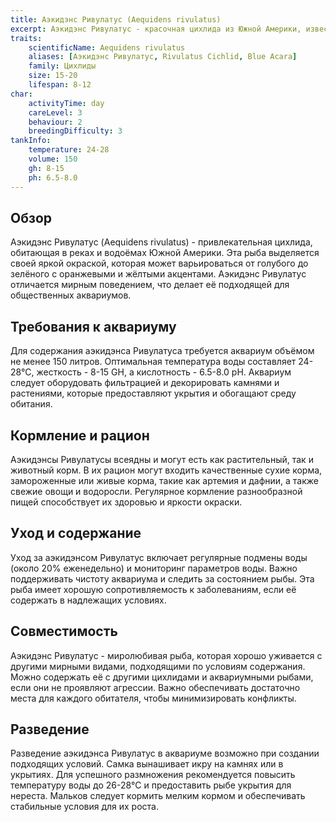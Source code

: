 ```yaml
---
title: Аэкидэнс Ривулатус (Aequidens rivulatus)
excerpt: Аэкидэнс Ривулатус - красочная цихлида из Южной Америки, известная своей яркой окраской и миролюбивым характером. Подходит для аквариумов с разнообразными обитателями.
traits:
    scientificName: Aequidens rivulatus
    aliases: [Аэкидэнс Ривулатус, Rivulatus Cichlid, Blue Acara]
    family: Цихлиды
    size: 15-20
    lifespan: 8-12
char:
    activityTime: day
    careLevel: 3
    behaviour: 2
    breedingDifficulty: 3
tankInfo:
    temperature: 24-28
    volume: 150
    gh: 8-15
    ph: 6.5-8.0
---
```


## Обзор
Аэкидэнс Ривулатус (Aequidens rivulatus) - привлекательная цихлида, обитающая в реках и водоёмах Южной Америки. Эта рыба выделяется своей яркой окраской, которая может варьироваться от голубого до зелёного с оранжевыми и жёлтыми акцентами. Аэкидэнс Ривулатус отличается мирным поведением, что делает её подходящей для общественных аквариумов.

## Требования к аквариуму
Для содержания аэкидэнса Ривулатуса требуется аквариум объёмом не менее 150 литров. Оптимальная температура воды составляет 24-28°C, жесткость - 8-15 GH, а кислотность - 6.5-8.0 pH. Аквариум следует оборудовать фильтрацией и декорировать камнями и растениями, которые предоставляют укрытия и обогащают среду обитания.

## Кормление и рацион
Аэкидэнсы Ривулатусы всеядны и могут есть как растительный, так и животный корм. В их рацион могут входить качественные сухие корма, замороженные или живые корма, такие как артемия и дафнии, а также свежие овощи и водоросли. Регулярное кормление разнообразной пищей способствует их здоровью и яркости окраски.

## Уход и содержание
Уход за аэкидэнсом Ривулатус включает регулярные подмены воды (около 20% еженедельно) и мониторинг параметров воды. Важно поддерживать чистоту аквариума и следить за состоянием рыбы. Эта рыба имеет хорошую сопротивляемость к заболеваниям, если её содержать в надлежащих условиях.

## Совместимость
Аэкидэнс Ривулатус - миролюбивая рыба, которая хорошо уживается с другими мирными видами, подходящими по условиям содержания. Можно содержать её с другими цихлидами и аквариумными рыбами, если они не проявляют агрессии. Важно обеспечивать достаточно места для каждого обитателя, чтобы минимизировать конфликты.

## Разведение
Разведение аэкидэнса Ривулатус в аквариуме возможно при создании подходящих условий. Самка вынашивает икру на камнях или в укрытиях. Для успешного размножения рекомендуется повысить температуру воды до 26-28°C и предоставить рыбе укрытия для нереста. Мальков следует кормить мелким кормом и обеспечивать стабильные условия для их роста.
